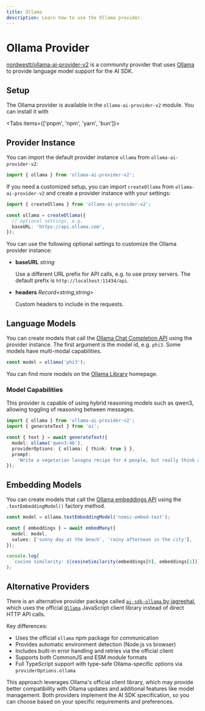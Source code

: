 ```yaml
---
title: Ollama
description: Learn how to use the Ollama provider.
---
```


# Ollama Provider

[nordwestt/ollama-ai-provider-v2](https://github.com/nordwestt/ollama-ai-provider-v2) is a community provider that uses [Ollama](https://ollama.com/) to provide language model support for the AI SDK.

## Setup

The Ollama provider is available in the `ollama-ai-provider-v2` module. You can install it with

<Tabs items={['pnpm', 'npm', 'yarn', 'bun']}>
  <Tab>
    <Snippet text="pnpm add ollama-ai-provider-v2" dark />
  </Tab>
  <Tab>
    <Snippet text="npm install ollama-ai-provider-v2" dark />
  </Tab>
  <Tab>
    <Snippet text="yarn add ollama-ai-provider-v2" dark />
  </Tab>

  <Tab>
    <Snippet text="bun add ollama-ai-provider-v2" dark />
  </Tab>
</Tabs>

## Provider Instance

You can import the default provider instance `ollama` from `ollama-ai-provider-v2`:

```ts
import { ollama } from 'ollama-ai-provider-v2';
```

If you need a customized setup, you can import `createOllama` from `ollama-ai-provider-v2` and create a provider instance with your settings:

```ts
import { createOllama } from 'ollama-ai-provider-v2';

const ollama = createOllama({
  // optional settings, e.g.
  baseURL: 'https://api.ollama.com',
});
```

You can use the following optional settings to customize the Ollama provider instance:

- **baseURL** _string_

  Use a different URL prefix for API calls, e.g. to use proxy servers.
  The default prefix is `http://localhost:11434/api`.

- **headers** _Record&lt;string,string&gt;_

  Custom headers to include in the requests.

## Language Models

You can create models that call the [Ollama Chat Completion API](https://github.com/ollama/ollama/blob/main/docs/api.md#generate-a-chat-completion) using the provider instance.
The first argument is the model id, e.g. `phi3`. Some models have multi-modal capabilities.

```ts
const model = ollama('phi3');
```

You can find more models on the [Ollama Library](https://ollama.com/library) homepage.

### Model Capabilities

This provider is capable of using hybrid reasoning models such as qwen3, allowing toggling of reasoning between messages.

```ts
import { ollama } from 'ollama-ai-provider-v2';
import { generateText } from 'ai';

const { text } = await generateText({
  model: ollama('qwen3:4b'),
  providerOptions: { ollama: { think: true } },
  prompt:
    'Write a vegetarian lasagna recipe for 4 people, but really think about it',
});
```

## Embedding Models

You can create models that call the [Ollama embeddings API](https://github.com/ollama/ollama/blob/main/docs/api.md#generate-embeddings)
using the `.textEmbeddingModel()` factory method.

```ts
const model = ollama.textEmbeddingModel('nomic-embed-text');

const { embeddings } = await embedMany({
  model: model,
  values: ['sunny day at the beach', 'rainy afternoon in the city'],
});

console.log(
  `cosine similarity: ${cosineSimilarity(embeddings[0], embeddings[1])}`,
);
```

## Alternative Providers

There is an alternative provider package called [`ai-sdk-ollama` by jagreehal](https://github.com/jagreehal/ai-sdk-ollama), which uses the official
[`Ollama`](https://www.npmjs.com/package/ollama) JavaScript client library instead of direct HTTP API calls.

Key differences:

- Uses the official `ollama` npm package for communication
- Provides automatic environment detection (Node.js vs browser)
- Includes built-in error handling and retries via the official client
- Supports both CommonJS and ESM module formats
- Full TypeScript support with type-safe Ollama-specific options via `providerOptions.ollama`

This approach leverages Ollama's official client library, which may provide better compatibility with
Ollama updates and additional features like model management. Both providers implement the AI SDK
specification, so you can choose based on your specific requirements and preferences.
